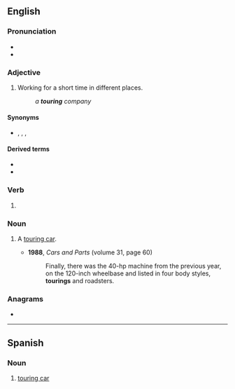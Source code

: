 ==English==

===Pronunciation===
* {{IPA|en|/ˈtʊəɹɪŋ/|/ˈtɔːɹɪŋ/}}
* {{audio|en|LL-Q1860 (eng)-Vealhurl-touring.wav ‎|Audio (UK)}}

===Adjective===
{{en-adj|-}}

# Working for a short time in different places.
#: ''a '''touring''' company''

====Synonyms====
* {{l|en|itinerant}}, {{l|en|moving}}, {{l|en|road}}, {{l|en|traveling}}

====Derived terms====
* {{l|en|touring car}}
* {{l|en|touring company}}

===Verb===
{{head|en|verb form}}

# {{present participle of|en|tour|nocat=1}}

===Noun===
{{en-noun}}

# {{lb|en|informal}} A [[touring car]].
#* '''1988''', ''Cars and Parts'' (volume 31, page 60)
#*: Finally, there was the 40-hp machine from the previous year, on the 120-inch wheelbase and listed in four body styles, '''tourings''' and roadsters.

===Anagrams===
* {{anagrams|en|a=ginortu|Guitron|outgrin|outring|ring out|routing}}

----

==Spanish==

===Noun===
{{es-noun|m}}

# [[touring car]]